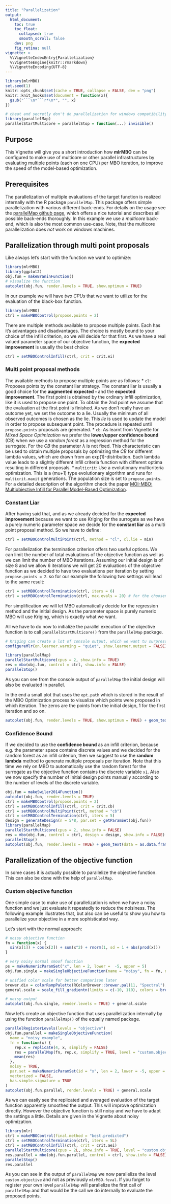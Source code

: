 ```yaml
---
title: "Parallelization"
output:
  html_document:
    toc: true
    toc_float:
      collapsed: true
      smooth_scroll: false
    dev: png
    fig_retina: null
vignette: >
  %\VignetteIndexEntry{Parallelization}
  %\VignetteEngine{knitr::rmarkdown}
  %\VignetteEncoding{UTF-8}
---
```


```r
library(mlrMBO)
set.seed(1)
knitr::opts_chunk$set(cache = TRUE, collapse = FALSE, dev = "png")
knitr::knit_hooks$set(document = function(x){
  gsub("```\n*```r*\n*", "", x)
})

# cheat and secretly don't do parallelization for windows compatibility.
library(parallelMap)
parallelStartMulticore = parallelStop = function(...) invisible()
```

## Purpose

This Vignette will give you a short introduction how **mlrMBO** can be configured to make use of multicore or other parallel infrastructures by evaluating multiple points (each on one CPU) per MBO iteration, to improve the speed of the model-based optimization.

## Prerequisites

The parallelization of multiple evaluations of the target function is realized internally with the R package `parallelMap`.
This package offers simple parallelization with various different back-ends.
For details on the usage see the [parallelMap github page](https://github.com/berndbischl/parallelMap#readme), which offers a nice tutorial and describes all possible back-ends thoroughly.
In this example we use a *multicore* back-end, which is also the most common use-case.
Note, that the multicore parallelization does _not_ work on windows machines.

## Parallelization through multi point proposals

Like always let's start with the function we want to optimize:

```r
library(mlrMBO)
library(ggplot2)
obj.fun = makeBraninFunction()
# visualize the function
autoplot(obj.fun, render.levels = TRUE, show.optimum = TRUE)
```

In our example we will have *two CPUs* that we want to utilize for the evaluation of the black-box function.

```r
library(mlrMBO)
ctrl = makeMBOControl(propose.points = 2)
```

There are multiple methods available to propose multiple points.
Each has it's advantages and disadvantages.
The choice is mostly bound to your choice of the infill criterion, so we will decide for that first.
As we have a real valued parameter space of our objective function, the **expected improvement** is usually the best choice

```r
ctrl = setMBOControlInfill(ctrl, crit = crit.ei)
```

### Multi point proposal methods

The available methods to propose multiple points are as follows:
* `cl`: Proposes points by the constant liar strategy.
The constant liar is usually a good choice for the **augmented expected - ** and the **expected improvement**.
The first point is obtained by the ordinary infill optimization, like it is used to propose one point.
To obtain the 2nd point we assume that the evaluation at the first point is finished.
As we don't really have an outcome yet, we set the outcome to a lie.
Usually the minimum of all observed outcomes is chosen as the lie.
This *lie* is used to update the model in order to propose subsequent point.
The procedure is repeated until `propose.points` proposals are generated.
* `cb`: As learnt from Vignette for *Mixed Space Optimization* we prefer the **lower/upper confidence bound** (CB) when we use a *random forest* as a regression method for the surrogate.
For the *CB* the parameter $\lambda$ is not fixed.
This characteristic can be used to obtain multiple proposals by optimizing the *CB* for different lambda values, which are drawn from an exp(1)-distribution.
Each lambda value leads to a slightly different infill criteria function with different optima resulting in different proposals.
* `multicrit`: Use a evolutionary multicriteria optimization.
This is a (mu+1) type evolutionary algorithm and runs for `multicrit.maxit` generations.
The population size is set to `propose.points`.
For a detailed description of the algorithm check the paper [MOI-MBO: Multiobjective Infill for Parallel Model-Based Optimization](http://link.springer.com/chapter/10.1007/978-3-319-09584-4_17).

### Constant Liar

After having said that, and as we already decided for the **expected improvement** because we want to use Kriging for the surrogate as we have a purely numeric parameter space we decide for the **constant liar** as a multi point proposal method.
So we have to define:

```r
ctrl = setMBOControlMultiPoint(ctrl, method = "cl", cl.lie = min)
```

For parallelization the termination criterion offers two useful options.
We can limit the number of total evaluations of the objective function as well as we can limit the number of MBO iterations.
Assuming our initial design is of size 8 and we allow 6 iterations we will get 20 evaluations of the objective function as we decided to have two evaluations per iteration by setting `propose.points = 2`.
so for our example the following two settings will lead to the same result:

```r
ctrl = setMBOControlTermination(ctrl, iters = 6)
ctrl = setMBOControlTermination(ctrl, max.evals = 20) # for the choosen settings will result in the same number of evaluations.
```

For simplification we will let MBO automatically decide for the regression method and the initial design.
As the parameter space is purely numeric MBO will use Kriging, which is exactly what we want.

All we have to do now to initialize the parallel execution of the objective function is to call `parallelStartMulticore()` from the `parallelMap` package.

```r
# Kriging can create a lot of console output, which we want tu surpress here:
configureMlr(on.learner.warning = "quiet", show.learner.output = FALSE)

library(parallelMap)
parallelStartMulticore(cpus = 2, show.info = TRUE)
res = mbo(obj.fun, control = ctrl, show.info = FALSE)
parallelStop()
```

As you can see from the console output of `parallelMap` the initial design will also be evaluated in parallel.

In the end a small plot that uses the `opt.path` which is stored in the result of the MBO Optimization process to visualize which points were proposed in which iteration.
The zeros are the points from the initial design, 1 for the first iteration and so on.
```r
autoplot(obj.fun, render.levels = TRUE, show.optimum = TRUE) + geom_text(data = as.data.frame(res$opt.path), mapping = aes(label = dob), color = "white")
```

### Confidence Bound

If we decided to use the **confidence bound** as an infill criterion, because e.g. the parameter space contains discrete values and we decided for the random forest as an infill criterion, then we suggest to use the **random lambda** method to generate multiple proposals per iteration.
Note that this time we rely on MBO to automatically use the random forest for the surrogate as the objective function contains the discrete variable `x1`.
Also we now specify the number of initial design points manually according to the number of levels of the discrete variable.

```r
obj.fun = makeSwiler2014Function()
autoplot(obj.fun, render.levels = TRUE)
ctrl = makeMBOControl(propose.points = 2)
ctrl = setMBOControlInfill(ctrl, crit = crit.cb)
ctrl = setMBOControlMultiPoint(ctrl, method = "cb")
ctrl = setMBOControlTermination(ctrl, iters = 5)
design = generateDesign(n = 5*8, par.set = getParamSet(obj.fun))
library(parallelMap)
parallelStartMulticore(cpus = 2, show.info = FALSE)
res = mbo(obj.fun, control = ctrl, design = design, show.info = FALSE)
parallelStop()
autoplot(obj.fun, render.levels = TRUE) + geom_text(data = as.data.frame(res$opt.path), mapping = aes(label = dob), color = "white")
```


## Parallelization of the objective function

In some cases it is actually possible to parallelize the objective function.
This can also be done with the help of `parallelMap`.

### Custom objective function

One simple case to make use of parallelization is when we have a noisy function and we just evaluate it repeatedly to reduce the noisiness.
The following example illustrates that, but also can be useful to show you how to parallelize your objective in a more sophisticated way.

Let's start with the normal approach:

```r
# noisy objective function
fn = function(x) {
  sin(x[1]) + cos(x[2]) + sum(x^2) + rnorm(1, sd = 1 + abs(prod(x)))
}

# very noisy normal smoof function
ps = makeNumericParamSet("x", len = 2, lower =  -5, upper = 5)
obj.fun.single = makeSingleObjectiveFunction(name = "noisy", fn = fn, noisy = TRUE, par.set = ps)

# unified color scale for better comparison later
brewer.div = colorRampPalette(RColorBrewer::brewer.pal(11, "Spectral"), interpolate = "spline")
general.scale = scale_fill_gradientn(limits = c(-10, 110), colors = brewer.div(200))

# noisy output
autoplot(obj.fun.single, render.levels = TRUE) + general.scale
```

Now let's create an objective function that uses parallelization internally by using the function `parallelMap()` of the equally named package.

```r
parallelRegisterLevels(levels = "objective")
obj.fun.parallel = makeSingleObjectiveFunction(
  name = "noisy_example",
  fn = function(x) {
    rep.x = replicate(4, x, simplify = FALSE)
    res = parallelMap(fn, rep.x, simplify = TRUE, level = "custom.objective")
    mean(res)
  },
  noisy = TRUE,
  par.set = makeNumericParamSet(id = "x", len = 2, lower = -5, upper = 5),
  vectorized = FALSE,
  has.simple.signature = TRUE
)
autoplot(obj.fun.parallel, render.levels = TRUE) + general.scale
```

As we can easily see the replicated and averaged evaluation of the target function apparently smoothed the output.
This will improve optimization directly.
However the objective function is still noisy and we have to adapt the settings a little.
Details are given in the Vignette about noisy optimization.

```r
library(mlr)
ctrl = makeMBOControl(final.method = "best.predicted")
ctrl = setMBOControlTermination(ctrl, iters = 5L)
ctrl = setMBOControlInfill(ctrl, crit = crit.aei)
parallelStartMulticore(cpus = 2L, show.info = TRUE, level = "custom.objective")
res.parallel = mbo(obj.fun.parallel, control = ctrl, show.info = FALSE)
parallelStop()
res.parallel
```
As you can see in the output of `parallelMap` we now parallelize the level `custom.objective` and not as previously `mlrMBO.feval`.
If you forget to register your own level `parallelMap` will parallelize the first call of `parallelMap` and that would be the call we do internally to evaluate the proposed points.

